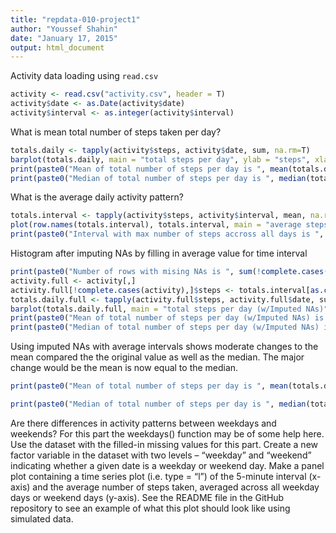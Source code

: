 ```yaml
---
title: "repdata-010-project1"
author: "Youssef Shahin"
date: "January 17, 2015"
output: html_document
---
```


Activity data loading using `read.csv`
```r
activity <- read.csv("activity.csv", header = T)
activity$date <- as.Date(activity$date)
activity$interval <- as.integer(activity$interval)
```

What is mean total number of steps taken per day?
```r
totals.daily <- tapply(activity$steps, activity$date, sum, na.rm=T)
barplot(totals.daily, main = "total steps per day", ylab = "steps", xlab = "day")
print(paste0("Mean of total number of steps per day is ", mean(totals.daily)))
print(paste0("Median of total number of steps per day is ", median(totals.daily)))
```

What is the average daily activity pattern?
```r
totals.interval <- tapply(activity$steps, activity$interval, mean, na.rm=T)
plot(row.names(totals.interval), totals.interval, main = "average steps per interval", ylab = "steps", xlab = "interval", type ="l")
print(paste0("Interval with max number of steps accross all days is ", names(sort(totals.interval, decreasing = T)[1])))
```

Histogram after imputing NAs by filling in average value for time interval

```r
print(paste0("Number of rows with mising NAs is ", sum(!complete.cases(activity))))
activity.full <- activity[,]
activity.full[!complete.cases(activity),]$steps <- totals.interval[as.character(activity.full[!complete.cases(activity),]$interval)]
totals.daily.full <- tapply(activity.full$steps, activity.full$date, sum)
barplot(totals.daily.full, main = "total steps per day (w/Imputed NAs)", ylab = "steps", xlab = "day")
print(paste0("Mean of total number of steps per day (w/Imputed NAs) is ", mean(totals.daily.full)))
print(paste0("Median of total number of steps per day (w/Imputed NAs) is ", median(totals.daily.full)))
```

Using imputed NAs with average intervals shows moderate changes to the mean compared the the original value as well as the median. The major change would be the mean is now equal to the median.

```r
print(paste0("Mean of total number of steps per day is ", mean(totals.daily), " compared to ", mean(totals.daily.full), " with Imputed NA's"))

print(paste0("Median of total number of steps per day is ", median(totals.daily), " compared to ", median(totals.daily.full), " with Imputed NA's"))
```

Are there differences in activity patterns between weekdays and weekends?
For this part the weekdays() function may be of some help here. Use the dataset with the filled-in missing values for this part.
Create a new factor variable in the dataset with two levels – “weekday” and “weekend” indicating whether a given date is a weekday or weekend day.
Make a panel plot containing a time series plot (i.e. type = "l") of the 5-minute interval (x-axis) and the average number of steps taken, averaged across all weekday days or weekend days (y-axis). See the README file in the GitHub repository to see an example of what this plot should look like using simulated data.